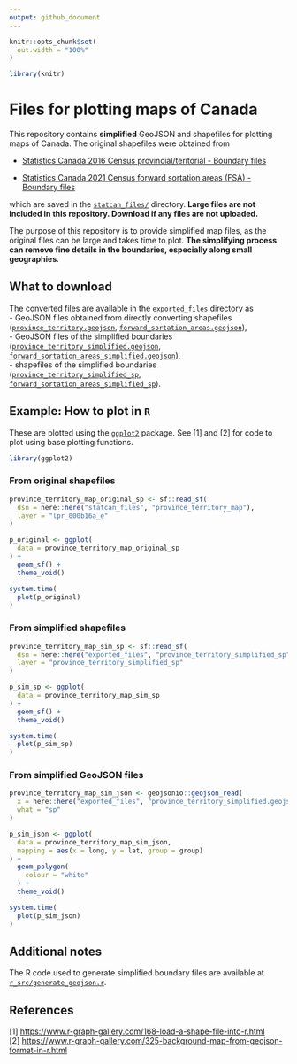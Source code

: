 ```yaml
---
output: github_document
---
```


<!-- README.md is generated from README.Rmd. Please edit that file -->

```r
knitr::opts_chunk$set(
  out.width = "100%"
)

library(knitr)
```

# Files for plotting maps of Canada

This repository contains **simplified** GeoJSON and shapefiles for plotting maps of Canada. The original shapefiles were obtained from 

- [Statistics Canada 2016 Census provincial/teritorial - Boundary files](https://www12.statcan.gc.ca/census-recensement/2011/geo/bound-limit/bound-limit-2016-eng.cfm) 

- [Statistics Canada 2021 Census forward sortation areas (FSA) - Boundary files](https://www12.statcan.gc.ca/census-recensement/alternative_alternatif.cfm?l=eng&dispext=zip&teng=lfsa000b21a_e.zip&k=%20%20%20158240&loc=//www12.statcan.gc.ca/census-recensement/2021/geo/sip-pis/boundary-limites/files-fichiers/lfsa000b21a_e.zip) 

which are saved in the [`statcan_files/`](statcan_files/) directory. **Large files are not included in this repository. Download if any files are not uploaded.**

The purpose of this repository is to provide simplified map files, as the original files can be large and takes time to plot. **The simplifying process can remove fine details in the boundaries, especially along small geographies**.


## What to download

The converted files are available in the [`exported_files`](exported_files/) directory as  
- GeoJSON files obtained from directly converting shapefiles ([`province_territory.geojson`](exported_files/province_territory.geojson), [`forward_sortation_areas.geojson`](exported_files/forward_sortation_areas.geojson)),  
- GeoJSON files of the simplified boundaries ([`province_territory_simplified.geojson`](exported_files/province_territory_simplified.geojson), [`forward_sortation_areas_simplified.geojson`](exported_files/forward_sortation_areas_simplified.geojson)),  
- shapefiles of the simplified boundaries ([`province_territory_simplified_sp`](exported_files/province_territory_simplified_sp/), [`forward_sortation_areas_simplified_sp`](exported_files/forward_sortation_areas_simplified_sp/)).  


## Example: How to plot in `R`

These are plotted using the [`ggplot2`](https://ggplot2.tidyverse.org/) package. See [1] and [2] for code to plot using base plotting functions.

```r

library(ggplot2)

```


### From original shapefiles

```r

province_territory_map_original_sp <- sf::read_sf(
  dsn = here::here("statcan_files", "province_territory_map"), 
  layer = "lpr_000b16a_e"
)

p_original <- ggplot(
  data = province_territory_map_original_sp
) + 
  geom_sf() + 
  theme_void()

system.time(
  plot(p_original)  
)

```



### From simplified shapefiles

```r

province_territory_map_sim_sp <- sf::read_sf(
  dsn = here::here("exported_files", "province_territory_simplified_sp"), 
  layer = "province_territory_simplified_sp"
)

p_sim_sp <- ggplot(
  data = province_territory_map_sim_sp
) + 
  geom_sf() + 
  theme_void()

system.time(
  plot(p_sim_sp)
)

```

### From simplified GeoJSON files

```r

province_territory_map_sim_json <- geojsonio::geojson_read(
  x = here::here("exported_files", "province_territory_simplified.geojson"),
  what = "sp"
)

p_sim_json <- ggplot(
  data = province_territory_map_sim_json,
  mapping = aes(x = long, y = lat, group = group)
) + 
  geom_polygon(
    colour = "white"
  ) + 
  theme_void()

system.time(
  plot(p_sim_json)
)

```



## Additional notes

The R code used to generate simplified boundary files are available at [`r_src/generate_geojson.r`](r_src/generate_geojson.r).



## References

[1] [https://www.r-graph-gallery.com/168-load-a-shape-file-into-r.html](https://www.r-graph-gallery.com/168-load-a-shape-file-into-r.html)  
[2] [https://www.r-graph-gallery.com/325-background-map-from-geojson-format-in-r.html](https://www.r-graph-gallery.com/325-background-map-from-geojson-format-in-r.html)  

